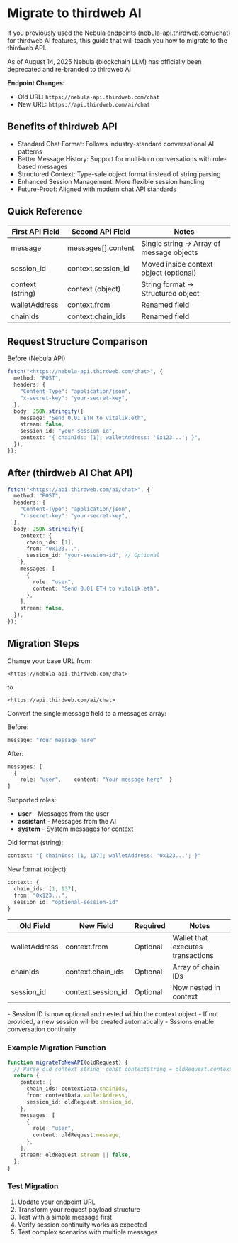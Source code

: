 
# Migrate to thirdweb AI

If you previously used the Nebula endpoints (nebula-api.thirdweb.com/chat) for thirdweb AI features, this guide that will teach you how
to migrate to the thirdweb API.

<Callout variant="info" title="Nebula Deprecation"> As of August 14, 2025 Nebula (blockchain LLM) has officially been deprecated and re-branded to thirdweb AI </Callout>

**Endpoint Changes:**
- Old URL: `https://nebula-api.thirdweb.com/chat`
- New URL: `https://api.thirdweb.com/ai/chat`


## Benefits of thirdweb API

- Standard Chat Format: Follows industry-standard conversational AI patterns
- Better Message History: Support for multi-turn conversations with role-based messages
- Structured Context: Type-safe object format instead of string parsing
- Enhanced Session Management: More flexible session handling
- Future-Proof: Aligned with modern chat API standards

## Quick Reference

| First API Field | Second API Field        | Notes                                       |
|-----------------|-------------------------|---------------------------------------------|
| message         | messages[].content      | Single string → Array of message objects    |
| session_id      | context.session_id      | Moved inside context object (optional)      |
| context (string)| context (object)        | String format → Structured object           |
| walletAddress   | context.from            | Renamed field                               |
| chainIds        | context.chain_ids       | Renamed field                               |

## Request Structure Comparison

Before (Nebula API)

```typescript
fetch("<https://nebula-api.thirdweb.com/chat>", {
  method: "POST",
  headers: {
    "Content-Type": "application/json",
    "x-secret-key": "your-secret-key",
  },
  body: JSON.stringify({
    message: "Send 0.01 ETH to vitalik.eth",
    stream: false,
    session_id: "your-session-id",
    context: "{ chainIds: [1]; walletAddress: '0x123...'; }",
  }),
});
```

## After (thirdweb AI Chat API)

```typescript
fetch("<https://api.thirdweb.com/ai/chat>", {
  method: "POST",
  headers: {
    "Content-Type": "application/json",
    "x-secret-key": "your-secret-key",
  },
  body: JSON.stringify({
    context: {
      chain_ids: [1],
      from: "0x123...",
      session_id: "your-session-id", // Optional
    },
    messages: [
      {
        role: "user",
        content: "Send 0.01 ETH to vitalik.eth",
      },
    ],
    stream: false,
  }),
});
```

## Migration Steps

<Steps>

<Step title="Update Endpoint URL">

Change your base URL from:

`<https://nebula-api.thirdweb.com/chat>`

to

`<https://api.thirdweb.com/ai/chat>`

</Step>

<Step title="Restructure Message Format">
Convert the single message field to a messages array:

Before: 

```typescript
message: "Your message here"
```

After:

```typescript
messages: [
  {
    role: "user",    content: "Your message here"  }
]
```

Supported roles:
- **user** - Messages from the user
- **assistant** - Messages from the AI
- **system** - System messages for context


</Step>

<Step title="Update Context Structure">
Old format (string):

```typescript
context: "{ chainIds: [1, 137]; walletAddress: '0x123...'; }"
```

New format (object):

```typescript
context: {
  chain_ids: [1, 137],  
  from: "0x123...",  
  session_id: "optional-session-id"
}
```

</Step>

<Step title="Map Fields">

| Old Field     | New Field          | Required | Notes                          |
|---------------|--------------------|----------|--------------------------------|
| walletAddress | context.from       | Optional | Wallet that executes transactions |
| chainIds      | context.chain_ids  | Optional | Array of chain IDs             |
| session_id    | context.session_id | Optional | Now nested in context          |

</Step>

<Step title="Session Management">
- Session ID is now optional and nested within the context object
- If not provided, a new session will be created automatically
- Sssions enable conversation continuity
</Step>
</Steps>

### Example Migration Function

```typescript
function migrateToNewAPI(oldRequest) {
  // Parse old context string  const contextString = oldRequest.context;  const contextData = parseContextString(contextString); // Implement this helper
  return {
    context: {
      chain_ids: contextData.chainIds,
      from: contextData.walletAddress,
      session_id: oldRequest.session_id,
    },
    messages: [
      {
        role: "user",
        content: oldRequest.message,
      },
    ],
    stream: oldRequest.stream || false,
  };
}
```

### Test Migration

1. Update your endpoint URL
2. Transform your request payload structure
3. Test with a simple message first
4. Verify session continuity works as expected
5. Test complex scenarios with multiple messages